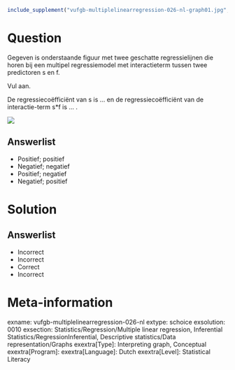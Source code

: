 ```r
include_supplement("vufgb-multiplelinearregression-026-nl-graph01.jpg", recursive = TRUE)
```

Question
========

Gegeven is onderstaande figuur met twee geschatte regressielijnen die horen bij een multipel regressiemodel met interactieterm tussen twee predictoren s en f. 

Vul aan.

De regressiecoëfficiënt van s is ... en de regressiecoëfficiënt van de interactie-term s*f is ... .


![](vufgb-multiplelinearregression-026-nl-graph01.jpg)
  
Answerlist
----------
* Positief; positief
* Negatief; negatief
* Positief; negatief
* Negatief; positief


Solution
========

Answerlist
----------
* Incorrect
* Incorrect
* Correct
* Incorrect

Meta-information
================
exname: vufgb-multiplelinearregression-026-nl
extype: schoice
exsolution: 0010
exsection: Statistics/Regression/Multiple linear regression, Inferential Statistics/RegressionInferential, Descriptive statistics/Data representation/Graphs
exextra[Type]: Interpreting graph, Conceptual
exextra[Program]: 
exextra[Language]: Dutch
exextra[Level]: Statistical Literacy
